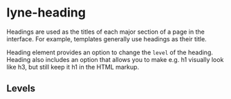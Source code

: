 
<Meta title="Documentation/Lyne Heading" />

# lyne-heading

Headings are used as the titles of each major section of a page in the interface. For example, templates generally use headings as their title.

Heading element provides an option to change the `level` of the heading. Heading also includes an option that allows you to make e.g. h1 visually look like h3, but still keep it h1 in the HTML markup.

## Levels
<div>
  <Preview>
    <Story id="heading--level-1" />
  </Preview>
  <Preview>
    <Story id="heading--level-2" />
  </Preview>
  <Preview>
    <Story id="heading--level-3" />
  </Preview>
</div>
